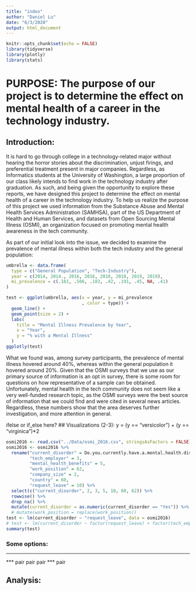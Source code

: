 ```yaml
---
title: "index"
author: "Daniel Lu"
date: "6/3/2020"
output: html_document
---
```


```r
knitr::opts_chunk$set(echo = FALSE)
library(tidyverse)
library(plotly)
library(stats)
```

# PURPOSE: The purpose of our project is to determine the effect on mental health of a career in the technology industry.  

<!-- Remember to tailor your resource to a specific target audience. The amount of framing you need to do for a scientific versus general audience is quite different -->


## Introduction:
It is hard to go through college in a technology-related major without hearing the horror stories about the discrimination, unjust firings, and preferential treatment present in major companies. Regardless, as Informatics students at the University of Washington, a large proportion of our class likely intends to find work in the technology industry after graduation. As such, and being given the opportunity to explore these reports, we have designed this project to determine the effect on mental health of a career in the technology industry. To help us realize the purpose of this project we used information from the Substance Abuse and Mental Health Services Administration (SAMHSA), part of the US Department of Health and Human Services, and datasets from Open Sourcing Mental Illness (OSMI), an organization focused on promoting mental health awareness in the tech community. 

As part of our initial look into the issue, we decided to examine the prevalence of mental illness within both the tech industry and the general population:

```r
umbrella <- data.frame(
  type = c("General Population", "Tech-Industry"), 
  year = c(2014, 2014., 2016, 2016, 2018, 2018, 2019, 2019), 
  mi_prevalence = c(.181, .506, .183, .42, .191, .45, NA, .41)
) 

test <- ggplot(umbrella, aes(x = year, y = mi_prevalence
                             , color = type)) +
  geom_line() +
  geom_point(size = 2) +
  labs(
    title = "Mental Illness Prevalence by Year",
    x = "Year",
    y = "% with a Mental Illness"
  )
ggplotly(test)

```

What we found was, among survey participants, the prevalence of mental illness hovered around 40%, whereas within the general population it hovered around 20%. Given that the OSMI surveys that we use as our primary source of information is an opt in survey, there is some room for questions on how representative of a sample can be obtained. Unfortunately, mental health in the tech community does not seem like a very well-funded research topic, as the OSMI surveys were the best source of information that we could find and were cited in several news articles. Regardless, these numbers show that the area deserves further investigation, and more attention in general.


<!-- The purpose of your topic is clearly captured in your resource -->
ifelse or if_else here?
## Visualizations (2-3):
y = (y == "versicolor") + (y == "virginica")*2
```r
osmi2016 <- read.csv("../Data/osmi_2016.csv", stringsAsFactors = FALSE)
osmi2016 <- osmi2016 %>% 
  rename("current_disorder" = Do.you.currently.have.a.mental.health.disorder.,
         "tech_employer" = 3, 
         "mental_health_benefits" = 5, 
         "work_position" = 62, 
         "company_size" = 2, 
         "country" = 60, 
         "request_leave" = 10) %>%
  select(c("current_disorder", 2, 3, 5, 10, 60, 62)) %>% 
  rowwise() %>%
  drop_na() %>%
  mutate(current_disorder = as.numeric(current_disorder == "Yes")) %>% 
  # mutate(work_position = replace(work_position))
test <- lm(current_disorder ~ "request_leave", data = osmi2016)
# test <- lm(current_disorder ~ factor(request_leave) + factor(tech_employer) + factor(company_size) + factor(mental_health_benefits), data = osmi2016)
summary(test)
```

<!-- Quantitative questions are clearly and concisely explained with thoughtful text and compelling visuals -->
<!-- A nuanced understanding of the important features of the dataset and topic is demonstrated. -->

### Some options: 
<!-- Could throw in a linear regression model here to see how the likelihood of mental illness depends on different features  --> ***
<!-- Plot mental illness counts in the tech industry against different potential risk factors --> *** pair
<!-- Mental Illness in men vs women --> pair
<!-- How are companies handling it? Company support? --> pair
<!-- DALYs for known mental illnesses in tech? --> ***
<!-- Location-Based trends? --> pair

## Analysis:

<!-- Methods and results of your analysis are clear -->
